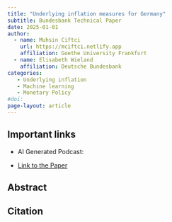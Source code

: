 ```yaml
---
title: "Underlying inflation measures for Germany"
subtitle: Bundesbank Technical Paper
date: 2025-01-01
author:
  - name: Muhsin Ciftci
    url: https://mciftci.netlify.app
    affiliation: Goethe University Frankfurt
  - name: Elisabeth Wieland
    affiliation: Deutsche Bundesbank
categories: 
   - Underlying inflation
   - Machine learning
   - Monetary Policy
#doi:
page-layout: article
---
```


## Important links

- [AI Generated Podcast:]{.ftcol1}

- [Link to the Paper]()

## Abstract

## Citation
```bibtex

```
























